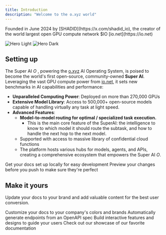 ```yaml
---
title: Introduction
description: "Welcome to the o.xyz world"
---
```

<Tip>
  Founded in June 2024 by [SHADID](https://x.com/shadid_io), the creator of the world largest open GPU compute network $IO [io.net](https://io.net)
</Tip>

<img
  className="block dark:hidden"
  src="/images/hero-light.svg"
  alt="Hero Light"
/>
<img
  className="hidden dark:block"
  src="/images/hero-dark.svg"
  alt="Hero Dark"
/>

## Setting up

The Super AI $O$ , powering the [o.xyz](http://O.XYZ) AI Operating System, is poised to become the world's first open-source, community-owned **Super AI**. Leveraging the vast GPU compute power from [io.net](http://io.net/), it sets new benchmarks in AI capabilities and performance:

- **Unparalleled Computing Power**: Deployed on more than 270,000 GPUs
- **Extensive Model Library**: Access to 500,000+ open-source models capable of handling virtually any task at light speed.
- **Advanced Features**:
    - **Model-to-model routing for optimal / specialized task execution.**
        - This is the main core feature of the SuperAI: the intelligence to know to which model it should route the subtask, and how to handle the next hop to the next model.
    - Supported with access to massive library of confidential cloud functions
    - The platform hosts various hubs for models, agents, and APIs, creating a comprehensive ecosystem that empowers the Super AI $O$.

<CardGroup cols={2}>
  <Card
    title="Edit Your Docs"
    icon="pen-to-square"
    href="https://mintlify.com/docs/quickstart"
  >
    Get your docs set up locally for easy development
  </Card>
  <Card
    title="Preview Changes"
    icon="image"
    href="https://mintlify.com/docs/development"
  >
    Preview your changes before you push to make sure they're perfect
  </Card>
</CardGroup>

## Make it yours

Update your docs to your brand and add valuable content for the best user conversion.

<CardGroup cols={2}>
  <Card
    title="Customize Style"
    icon="palette"
    href="https://mintlify.com/docs/settings/global"
  >
    Customize your docs to your company's colors and brands
  </Card>
  <Card
    title="Reference APIs"
    icon="code"
    href="https://mintlify.com/docs/api-playground/openapi"
  >
    Automatically generate endpoints from an OpenAPI spec
  </Card>
  <Card
    title="Add Components"
    icon="screwdriver-wrench"
    href="https://mintlify.com/docs/components/accordion"
  >
    Build interactive features and designs to guide your users
  </Card>
  <Card
    title="Get Inspiration"
    icon="stars"
    href="https://mintlify.com/customers"
  >
    Check out our showcase of our favorite documentation
  </Card>
</CardGroup>
